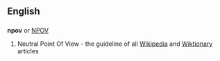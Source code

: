 ==English==

==={{initialism}}===
'''npov''' or [[NPOV]]
#Neutral Point Of View - the guideline of all [[Wikipedia]] and [[Wiktionary]] articles